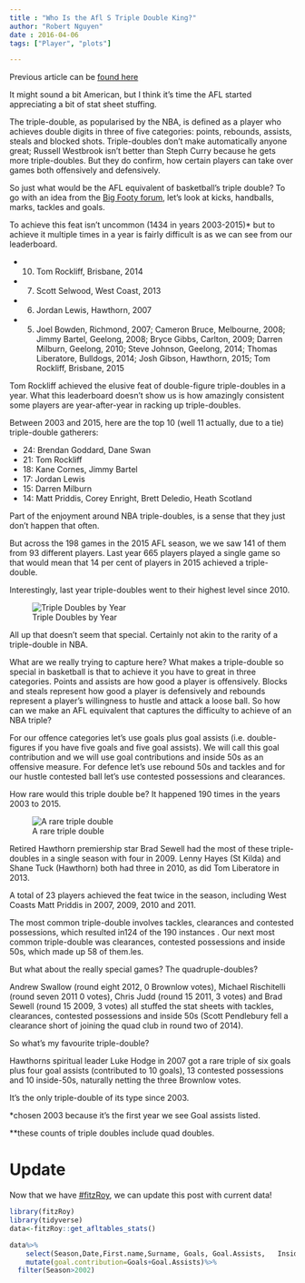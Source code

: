 ```yaml
---
title : "Who Is the Afl S Triple Double King?"
author: "Robert Nguyen"
date : 2016-04-06
tags: ["Player", "plots"]

---
```


Previous article can be [found here](http://www.theage.com.au/afl/afl-news/the-numbers-guy-who-is-the-afls-tripledouble-king-20160407-go0j1i.html)

It might sound a bit American, but I think it's time the AFL started appreciating a bit of stat sheet stuffing.

The triple-double, as popularised by the NBA, is defined as a player who achieves double digits in three of five categories: points, rebounds, assists, steals and blocked shots. Triple-doubles don't make automatically anyone great; Russell Westbrook isn't better than Steph Curry because he gets more triple-doubles. But they do confirm, how certain players can take over games both offensively and defensively.

So just what would be the AFL equivalent of basketball's triple double? To go with an idea from the [Big Footy forum](https://www.bigfooty.com/forum/threads/triple-doubles-5-by-5s-and-20-20s-in-the-afl.307464/), let's look at kicks, handballs, marks, tackles and goals.

To achieve this feat isn't uncommon (1434 in years 2003-2015)*  but to achieve it multiple times in a year is fairly difficult is as we can see from our leaderboard.

* 10. Tom Rockliff, Brisbane, 2014
* 7. Scott Selwood, West Coast, 2013
* 6. Jordan Lewis, Hawthorn, 2007
* 5. Joel Bowden, Richmond, 2007; Cameron Bruce, Melbourne, 2008; Jimmy Bartel, Geelong, 2008; Bryce Gibbs, Carlton, 2009; Darren Milburn, Geelong, 2010; Steve Johnson, Geelong, 2014; Thomas Liberatore, Bulldogs, 2014; Josh Gibson, Hawthorn, 2015; Tom Rockliff, Brisbane, 2015

Tom Rockliff achieved the elusive feat of double-figure triple-doubles in a year. What this leaderboard doesn't show us is how amazingly consistent some players are year-after-year in racking up triple-doubles. 

Between 2003 and 2015, here are the top 10 (well 11 actually, due to a tie) triple-double gatherers:

* 24: Brendan Goddard, Dane Swan
* 21: Tom Rockliff
* 18: Kane Cornes, Jimmy Bartel
* 17: Jordan Lewis
* 15: Darren Milburn
* 14: Matt Priddis, Corey Enright, Brett Deledio, Heath Scotland

Part of the enjoyment around NBA triple-doubles, is a sense that they just don't happen that often.

But across the 198 games in the 2015 AFL season, we we saw 141 of them from 93 different players. Last year 665 players played a single game so that would mean that 14 per cent of players in 2015 achieved a triple-double.

Interestingly, last year triple-doubles went to their highest level since 2010.

![Triple Doubles by Year](/img/tripledouble.png)

All up that doesn't seem that special. Certainly not akin to the rarity of a triple-double in NBA.
 
What are we really trying to capture here? What makes a triple-double so special in basketball is that  to achieve it you have to great in three categories. Points and assists are how good a player is offensively. Blocks and steals represent how good a player is defensively and rebounds represent a player's willingness to hustle and attack a loose ball.
So how can we make an AFL equivalent that captures the difficulty to achieve of an NBA triple?

For our offence categories let's use goals plus goal assists (i.e. double-figures if you have five goals and five goal assists). We will call this goal contribution and we will use goal contributions and inside 50s as an offensive measure. For defence let's use rebound 50s and tackles and for our hustle contested ball let's use contested possessions and clearances.

How rare would this triple double be? It happened 190 times in the years 2003 to 2015.

![A rare triple double](/img/tripledouble1.png)

Retired Hawthorn premiership star Brad Sewell had the most of these triple-doubles in a single season with four in 2009. Lenny Hayes (St Kilda) and Shane Tuck (Hawthorn) both had three in 2010, as did Tom Liberatore in 2013.

A total of 23 players achieved the feat twice in the season, including West Coasts Matt Priddis in 2007, 2009, 2010 and 2011.

The most common triple-double involves tackles, clearances and contested possessions, which resulted in124 of the 190 instances . Our next most common triple-double was clearances, contested possessions and inside 50s, which made up 58 of them.les.

But what about the really special games? The quadruple-doubles?

Andrew Swallow (round eight 2012, 0 Brownlow votes), Michael Rischitelli (round seven 2011 0  votes), Chris Judd (round 15 2011, 3 votes) and Brad Sewell (round 15 2009, 3 votes) all stuffed the stat sheets with tackles, clearances, contested possessions and inside 50s (Scott Pendlebury fell a clearance short of joining the quad club in round two of 2014).

So what's my favourite triple-double?

Hawthorns spiritual leader Luke Hodge in 2007 got a rare triple of six goals plus four goal assists (contributed to 10 goals), 13 contested possessions and 10 inside-50s, naturally netting the three Brownlow votes.

It's the only triple-double of its type since 2003. 

*chosen 2003 because it's the first year we see Goal assists listed.

**these counts of triple doubles include quad doubles.

# Update

Now that we have [#fitzRoy](https://github.com/jimmyday12/fitzRoy), we can update this post with current data!

```r
library(fitzRoy)
library(tidyverse)
data<-fitzRoy::get_afltables_stats()

data%>%
    select(Season,Date,First.name,Surname, Goals, Goal.Assists,   Inside.50s, Rebounds, Tackles, Contested.Possessions, Clearances)%>%
    mutate(goal.contribution=Goals+Goal.Assists)%>%
  filter(Season>2002)
```